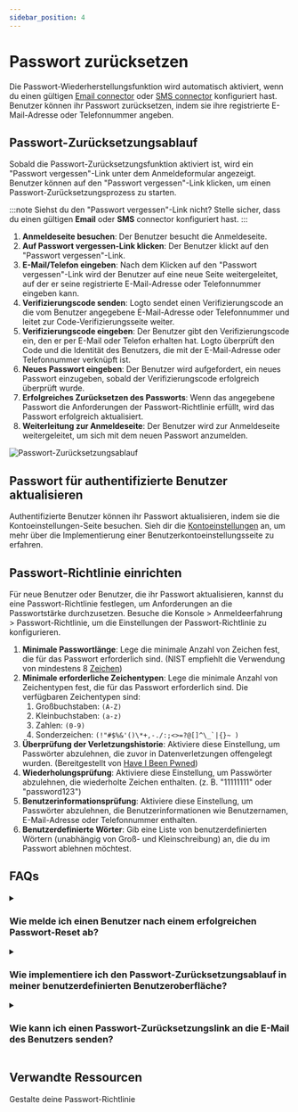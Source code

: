 ```yaml
---
sidebar_position: 4
---
```


# Passwort zurücksetzen

Die Passwort-Wiederherstellungsfunktion wird automatisch aktiviert, wenn du einen gültigen [Email connector](/connectors/email-connectors) oder [SMS connector](/connectors/sms-connectors) konfiguriert hast. Benutzer können ihr Passwort zurücksetzen, indem sie ihre registrierte E-Mail-Adresse oder Telefonnummer angeben.

## Passwort-Zurücksetzungsablauf

Sobald die Passwort-Zurücksetzungsfunktion aktiviert ist, wird ein "Passwort vergessen"-Link unter dem Anmeldeformular angezeigt. Benutzer können auf den "Passwort vergessen"-Link klicken, um einen Passwort-Zurücksetzungsprozess zu starten.

:::note
Siehst du den "Passwort vergessen"-Link nicht? Stelle sicher, dass du einen gültigen **Email** oder **SMS** connector konfiguriert hast.
:::

1. **Anmeldeseite besuchen**: Der Benutzer besucht die Anmeldeseite.
2. **Auf Passwort vergessen-Link klicken**: Der Benutzer klickt auf den "Passwort vergessen"-Link.
3. **E-Mail/Telefon eingeben**: Nach dem Klicken auf den "Passwort vergessen"-Link wird der Benutzer auf eine neue Seite weitergeleitet, auf der er seine registrierte E-Mail-Adresse oder Telefonnummer eingeben kann.
4. **Verifizierungscode senden**: Logto sendet einen Verifizierungscode an die vom Benutzer angegebene E-Mail-Adresse oder Telefonnummer und leitet zur Code-Verifizierungsseite weiter.
5. **Verifizierungscode eingeben**: Der Benutzer gibt den Verifizierungscode ein, den er per E-Mail oder Telefon erhalten hat. Logto überprüft den Code und die Identität des Benutzers, die mit der E-Mail-Adresse oder Telefonnummer verknüpft ist.
6. **Neues Passwort eingeben**: Der Benutzer wird aufgefordert, ein neues Passwort einzugeben, sobald der Verifizierungscode erfolgreich überprüft wurde.
7. **Erfolgreiches Zurücksetzen des Passworts**: Wenn das angegebene Passwort die Anforderungen der Passwort-Richtlinie erfüllt, wird das Passwort erfolgreich aktualisiert.
8. **Weiterleitung zur Anmeldeseite**: Der Benutzer wird zur Anmeldeseite weitergeleitet, um sich mit dem neuen Passwort anzumelden.

![Passwort-Zurücksetzungsablauf](./assets/reset-password.png)

## Passwort für authentifizierte Benutzer aktualisieren

Authentifizierte Benutzer können ihr Passwort aktualisieren, indem sie die Kontoeinstellungen-Seite besuchen. Sieh dir die [Kontoeinstellungen](/end-user-flows/account-settings/) an, um mehr über die Implementierung einer Benutzerkontoeinstellungsseite zu erfahren.

## Passwort-Richtlinie einrichten

Für neue Benutzer oder Benutzer, die ihr Passwort aktualisieren, kannst du eine Passwort-Richtlinie festlegen, um Anforderungen an die Passwortstärke durchzusetzen. Besuche die <CloudLink to="/sign-in-experience/password-policy"> Konsole > Anmeldeerfahrung > Passwort-Richtlinie</CloudLink>, um die Einstellungen der Passwort-Richtlinie zu konfigurieren.

1. **Minimale Passwortlänge**: Lege die minimale Anzahl von Zeichen fest, die für das Passwort erforderlich sind. (NIST empfiehlt die Verwendung von mindestens 8 [Zeichen](https://pages.nist.gov/800-63-3/sp800-63b.html#sec5))
2. **Minimale erforderliche Zeichentypen**: Lege die minimale Anzahl von Zeichentypen fest, die für das Passwort erforderlich sind. Die verfügbaren Zeichentypen sind:
   1. Großbuchstaben: `(A-Z)`
   2. Kleinbuchstaben: `(a-z)`
   3. Zahlen: `(0-9)`
   4. Sonderzeichen: ``(!"#$%&'()\*+,-./:;<>=?@[]^\_`|{}~ )``
3. **Überprüfung der Verletzungshistorie**: Aktiviere diese Einstellung, um Passwörter abzulehnen, die zuvor in Datenverletzungen offengelegt wurden. (Bereitgestellt von [Have I Been Pwned](https://haveibeenpwned.com/Passwords))
4. **Wiederholungsprüfung**: Aktiviere diese Einstellung, um Passwörter abzulehnen, die wiederholte Zeichen enthalten. (z. B. "11111111" oder "password123")
5. **Benutzerinformationsprüfung**: Aktiviere diese Einstellung, um Passwörter abzulehnen, die Benutzerinformationen wie Benutzernamen, E-Mail-Adresse oder Telefonnummer enthalten.
6. **Benutzerdefinierte Wörter**: Gib eine Liste von benutzerdefinierten Wörtern (unabhängig von Groß- und Kleinschreibung) an, die du im Passwort ablehnen möchtest.

## FAQs

<details>
  <summary>

### Wie melde ich einen Benutzer nach einem erfolgreichen Passwort-Reset ab?

</summary>

Abonniere das `PostResetPassword` [Webhook-Ereignis](/developers/webhooks/webhooks-events#user-interaction-hook-events), um eine Benachrichtigung zu erhalten, wenn ein Benutzer sein Passwort erfolgreich zurücksetzt. Du kannst dann eine [Abmeldung](/end-user-flows/sign-out) auslösen, um die aktuelle Sitzung des Benutzers ungültig zu machen und ihn zur Anmeldeseite weiterzuleiten.

</details>

<details>
  <summary>

### Wie implementiere ich den Passwort-Zurücksetzungsablauf in meiner benutzerdefinierten Benutzeroberfläche?

</summary>

Du kannst deinen eigenen Passwort-Zurücksetzungsablauf implementieren, indem du die Logto **Management API** und **Account API** verwendest. Sieh dir die [Kontoeinstellungen](/end-user-flows/account-settings/) für weitere Details an.

</details>

<details>
  <summary>

### Wie kann ich einen Passwort-Zurücksetzungslink an die E-Mail des Benutzers senden?

</summary>

Du kannst einen selbst gehosteten Passwort-Zurücksetzungsendpunkt erstellen und das Logto SDK nutzen, um eine Anmeldeanfrage mit [`first_screen`](/end-user-flows/authentication-parameters/first-screen) auf `reset-password` gesetzt zu initiieren. Dies wird den Benutzer nahtlos zur Passwort-Zurücksetzungsseite weiterleiten.

</details>

## Verwandte Ressourcen

<Url href="https://blog.logto.io/design-your-password-policy">
  Gestalte deine Passwort-Richtlinie
</Url>
